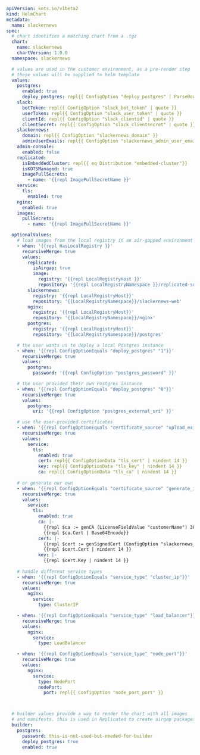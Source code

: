 ```yaml
apiVersion: kots.io/v1beta2
kind: HelmChart
metadata:
  name: slackernews
spec:
  # chart identifies a matching chart from a .tgz
  chart:
    name: slackernews
    chartVersion: 1.0.0
  namespace: slackernews

  # values are used in the customer environment, as a pre-render step
  # these values will be supplied to helm template
  values:
    postgres:
      enabled: true
      deploy_postgres: repl{{ ConfigOption "deploy_postgres" | ParseBool }}
    slack:
      botToken: repl{{ ConfigOption "slack_bot_token" | quote }}
      userToken: repl{{ ConfigOption "slack_user_token" | quote }}
      clientId: repl{{ ConfigOption "slack_clientid" | quote }}
      clientSecret: repl{{ ConfigOption "slack_clientsecret" | quote }}
    slackernews:
      domain: repl{{ ConfigOption "slackernews_domain" }}
      adminUserEmails: repl{{ ConfigOption "slackernews_admin_user_emails" | quote }}
    admin-console:
      enabled: false
    replicated:
      isEmbeddedCluster: repl{{ eq Distribution "embedded-cluster"}}
      isKOTSManaged: true
      imagePullSecrets:
        - name: '{{repl ImagePullSecretName }}'
    service:
      tls:
        enabled: true
    nginx:
      enabled: true
    images:
      pullSecrets:
        - name: '{{repl ImagePullSecretName }}'

  optionalValues:
    # load images from the local registry in an air-gapped environment
    - when: '{{repl HasLocalRegistry }}'
      recursiveMerge: true
      values:
        replicated:
          isAirgap: true
          image:
            registry: '{{repl LocalRegistryHost }}'
            repository: '{{repl LocalRegistryNamespace }}/replicated-sdk-image'
        slackernews:
          registry: '{{repl LocalRegistryHost}}'
          repository: '{{LocalRegistryNamespace}}/slackernews-web'
        nginx:
          registry: '{{repl LocalRegistryHost}}'
          repository: '{{LocalRegistryNamespace}}/nginx'
        postgres:
          registry: '{{repl LocalRegistryHost}}'
          repository: '{{LocalRegistryNamespace}}/postgres'

    # the user wants us to deploy a local Postgres instance
    - when: '{{repl ConfigOptionEquals "deploy_postgres" "1"}}'
      recursiveMerge: true
      values:
        postgres:
          password: '{{repl ConfigOption "postgres_password" }}'

    # the user provided their own Postgres instance
    - when: '{{repl ConfigOptionEquals "deploy_postgres" "0"}}'
      recursiveMerge: true
      values:
        postgres:
          uri: '{{repl ConfigOption "postgres_external_uri" }}'

    # use the user-provided certificates 
    - when: '{{repl ConfigOptionEquals "certificate_source" "upload_existing"}}'
      recursiveMerge: true
      values:
        service:
          tls:
            enabled: true
            cert: repl{{ ConfigOptionData "tls_cert" | nindent 14 }}
            key: repl{{ ConfigOptionData "tls_key" | nindent 14 }}
            ca: repl{{ ConfigOptionData "tls_ca" | nindent 14 }}
          
    # or generate our own
    - when: '{{repl ConfigOptionEquals "certificate_source" "generate_internal"}}'
      recursiveMerge: true
      values:
        service:
          tls:
            enabled: true
            ca: |-
              {{repl $ca := genCA (LicenseFieldValue "customerName") 365 }}
              {{repl $ca.Cert | Base64Encode}}
            cert: |-
              {{repl $cert := genSignedCert (ConfigOption "slackernews_domain") nil (list (ConfigOption "slackernews_domain")) 365 $ca }}
              {{repl $cert.Cert | nindent 14 }}
            key: |-
              {{repl $cert.Key | nindent 14 }}
             
    # handle different service types
    - when: '{{repl ConfigOptionEquals "service_type" "cluster_ip"}}'
      recursiveMerge: true
      values:
        nginx:
          service:
            type: ClusterIP

    - when: '{{repl ConfigOptionEquals "service_type" "load_balancer"}}'
      recursiveMerge: true
      values:
        nginx:
          service:
            type: LoadBalancer

    - when: '{{repl ConfigOptionEquals "service_type" "node_port"}}'
      recursiveMerge: true
      values:
        nginx:
          service:
            type: NodePort
            nodePort:
              port: repl{{ ConfigOption "node_port_port" }}



  # builder values provide a way to render the chart with all images
  # and manifests. this is used in Replicated to create airgap packages
  builder:
    postgres:
      password: this-is-not-used-but-needed-for-builder
      deploy_postgres: true
      enabled: true
```      